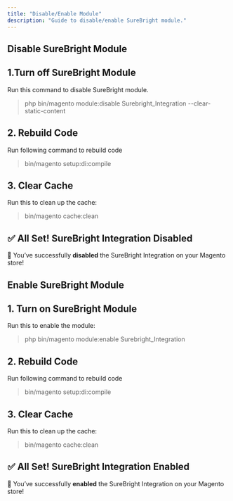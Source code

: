```yaml
---
title: "Disable/Enable Module"
description: "Guide to disable/enable SureBright module."
---
```


## **Disable SureBright Module**

## 1.Turn off SureBright Module

Run this command to disable SureBright module.

> php bin/magento module:disable Surebright_Integration --clear-static-content

## 2. Rebuild Code

Run following command to rebuild code

> bin/magento setup:di:compile

## 3. Clear Cache

Run this to clean up the cache:

> bin/magento cache:clean

## ✅ **All Set\! SureBright Integration Disabled**

🎉 You’ve successfully **disabled** the SureBright Integration on your Magento store\!

## **Enable SureBright Module**

## 1. Turn on SureBright Module

Run this to enable the module:

> php bin/magento module:enable Surebright_Integration

## 2. Rebuild Code

Run following command to rebuild code

> bin/magento setup:di:compile

## 3. Clear Cache

Run this to clean up the cache:

> bin/magento cache:clean

## ✅ **All Set\! SureBright Integration Enabled**

🎉 You’ve successfully **enabled** the SureBright Integration on your Magento store\!